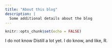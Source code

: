 ```yaml
---
title: "About this blog"
description: |
  Some additional details about the blog
---
```


```r
knitr::opts_chunk$set(echo = FALSE)
```

I do not know Distill a lot yet.
I do know, and like, R.
